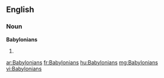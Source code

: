 ==English==

===Noun===
'''Babylonians'''

# {{plural of|[[Babylonian]]}}

[[ar:Babylonians]]
[[fr:Babylonians]]
[[hu:Babylonians]]
[[mg:Babylonians]]
[[vi:Babylonians]]